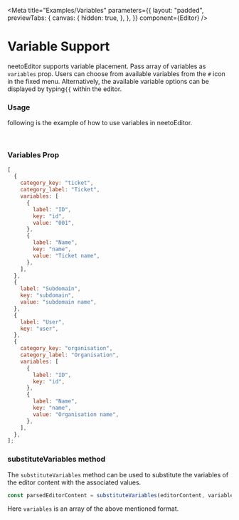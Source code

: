 
<Meta
  title="Examples/Variables"
  parameters={{
    layout: "padded",
    previewTabs: {
      canvas: {
        hidden: true,
      },
    },
  }}
  component={Editor}
/>

# Variable Support

neetoEditor supports variable placement. Pass array of variables as `variables`
prop. Users can choose from available variables from the `#` icon in the fixed
menu. Alternatively, the available variable options can be displayed by
typing`{{` within the editor.

<Canvas>
  <Story name="Variables">
    <Editor
      variables={[
        {
          category_key: "ticket",
          category_label: "Ticket",
          variables: [
            { label: "ID", key: "id" },
            { label: "Number", key: "number" },
            { label: "Category", key: "category" },
            { label: "Status", key: "status" },
            { label: "Customer URL/Link", key: "customer_url" },
            { label: "Latest Comment", key: "latest_comment" },
            { label: "Updated at", key: "updatedt_at" },
          ],
        },
        { label: "Subdomain", key: "subdomain" },
        {
          category_key: "organisation",
          category_label: "Organisation",
          variables: [
            { label: "ID", key: "id" },
            { label: "Name", key: "name" },
            { label: "Slug", key: "slug" },
          ],
        },
      ]}
    />
  </Story>
</Canvas>

### **Usage**

following is the example of how to use variables in neetoEditor.

<VariablesDemo />

<br />

### **Variables Prop**

```js
[
  {
    category_key: "ticket",
    category_label: "Ticket",
    variables: [
      {
        label: "ID",
        key: "id",
        value: "001",
      },
      {
        label: "Name",
        key: "name",
        value: "Ticket name",
      },
    ],
  },
  {
    label: "Subdomain",
    key: "subdomain",
    value: "subdomain name",
  },
  {
    label: "User",
    key: "user",
  },
  {
    category_key: "organisation",
    category_label: "Organisation",
    variables: [
      {
        label: "ID",
        key: "id",
      },
      {
        label: "Name",
        key: "name",
        value: "Organisation name",
      },
    ],
  },
];
```

### **substituteVariables** method

The `substituteVariables` method can be used to substitute the variables of the
editor content with the associated values.

```jsx
const parsedEditorContent = substituteVariables(editorContent, variables);
```

Here `variables` is an array of the above mentioned format.
